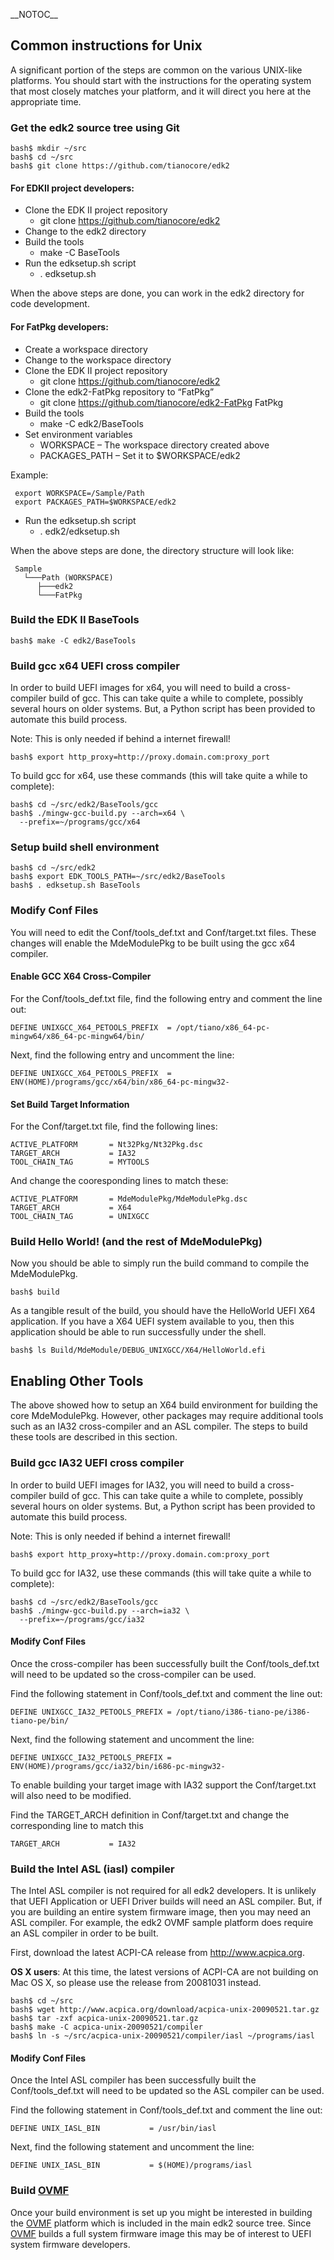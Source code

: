 __NOTOC__
==Common instructions for Unix ==

A significant portion of the steps are common on the various UNIX-like platforms.  You should start with the instructions for the operating system that most closely matches your platform, and it will direct you here at the appropriate time.

===Get the edk2 source tree using Git ===

<pre>
bash$ mkdir ~/src
bash$ cd ~/src
bash$ git clone https://github.com/tianocore/edk2
</pre>

====For EDKII project developers:====
*	Clone the EDK II project repository
**	git clone https://github.com/tianocore/edk2
*	Change to the edk2 directory
*	Build the tools
**	make -C BaseTools
*	Run the edksetup.sh script
**	. edksetup.sh
When the above steps are done, you can work in the edk2 directory for code development.

====For FatPkg developers:====
*	Create a workspace directory
*	Change to the workspace directory
*	Clone the EDK II project repository
**	git clone https://github.com/tianocore/edk2
*	Clone the edk2-FatPkg repository to “FatPkg”
**	git clone https://github.com/tianocore/edk2-FatPkg FatPkg
*	Build the tools
**	make -C edk2/BaseTools
*	Set environment variables
**	WORKSPACE – The workspace directory created above
**	PACKAGES_PATH – Set it to $WORKSPACE/edk2
Example:
  export WORKSPACE=/Sample/Path
  export PACKAGES_PATH=$WORKSPACE/edk2
*	Run the edksetup.sh script
**	. edk2/edksetup.sh
When the above steps are done, the directory structure will look like:
  Sample
    └───Path (WORKSPACE)
       ├───edk2
       └───FatPkg

===Build the EDK II BaseTools===

<pre>
bash$ make -C edk2/BaseTools
</pre>

===Build gcc x64 UEFI cross compiler===

In order to build UEFI images for x64, you will need to build a cross-compiler build of gcc.  This can take quite a while to complete, possibly several hours on older systems.  But, a Python script has been provided to automate this build process.

Note: This is only needed if behind a internet firewall!
<pre>
bash$ export http_proxy=http://proxy.domain.com:proxy_port
</pre>

To build gcc for x64, use these commands (this will take quite a while to complete):

<pre>
bash$ cd ~/src/edk2/BaseTools/gcc
bash$ ./mingw-gcc-build.py --arch=x64 \
  --prefix=~/programs/gcc/x64
</pre>

===Setup build shell environment===

<pre>
bash$ cd ~/src/edk2
bash$ export EDK_TOOLS_PATH=~/src/edk2/BaseTools
bash$ . edksetup.sh BaseTools
</pre>

===Modify Conf Files===

You will need to edit the Conf/tools_def.txt and Conf/target.txt files.  These changes will enable the MdeModulePkg to be built using the gcc x64 compiler.

====Enable GCC X64 Cross-Compiler====

For the Conf/tools_def.txt file, find the following entry and comment the line out:

<pre>
DEFINE UNIXGCC_X64_PETOOLS_PREFIX  = /opt/tiano/x86_64-pc-mingw64/x86_64-pc-mingw64/bin/
</pre>

Next, find the following entry and uncomment the line:

<pre>
DEFINE UNIXGCC_X64_PETOOLS_PREFIX  = ENV(HOME)/programs/gcc/x64/bin/x86_64-pc-mingw32-
</pre>

====Set Build Target Information====

For the Conf/target.txt file, find the following lines:

<pre>
ACTIVE_PLATFORM       = Nt32Pkg/Nt32Pkg.dsc
TARGET_ARCH           = IA32
TOOL_CHAIN_TAG        = MYTOOLS
</pre>

And change the cooresponding lines to match these:

<pre>
ACTIVE_PLATFORM       = MdeModulePkg/MdeModulePkg.dsc
TARGET_ARCH           = X64
TOOL_CHAIN_TAG        = UNIXGCC
</pre>

===Build Hello World!  (and the rest of MdeModulePkg)===

Now you should be able to simply run the build command to compile the MdeModulePkg.

<pre>
bash$ build
</pre>

As a tangible result of the build, you should have the HelloWorld UEFI X64 application.  If you have a X64 UEFI system available to you, then this application should be able to run successfully under the shell.

<pre>
bash$ ls Build/MdeModule/DEBUG_UNIXGCC/X64/HelloWorld.efi
</pre>

==Enabling Other Tools==

The above showed how to setup an X64 build environment for building the core MdeModulePkg.  However, other packages may require additional tools such as an IA32 cross-compiler and an ASL compiler.  The steps to build these tools are described in this section.

===Build gcc IA32 UEFI cross compiler===

In order to build UEFI images for IA32, you will need to build a cross-compiler build of gcc.  This can take quite a while to complete, possibly several hours on older systems.  But, a Python script has been provided to automate this build process.

Note: This is only needed if behind a internet firewall!
<pre>
bash$ export http_proxy=http://proxy.domain.com:proxy_port
</pre>

To build gcc for IA32, use these commands (this will take quite a while to complete):

<pre>
bash$ cd ~/src/edk2/BaseTools/gcc
bash$ ./mingw-gcc-build.py --arch=ia32 \
  --prefix=~/programs/gcc/ia32
</pre>

====Modify Conf Files====

Once the cross-compiler has been successfully built the Conf/tools_def.txt will need to be updated so the cross-compiler can be used.

Find the following statement in Conf/tools_def.txt and comment the line out:

<pre>
DEFINE UNIXGCC_IA32_PETOOLS_PREFIX = /opt/tiano/i386-tiano-pe/i386-tiano-pe/bin/
</pre>

Next, find the following statement and uncomment the line: 

<pre>
DEFINE UNIXGCC_IA32_PETOOLS_PREFIX = ENV(HOME)/programs/gcc/ia32/bin/i686-pc-mingw32-
</pre>

To enable building your target image with IA32 support the Conf/target.txt will also need to be modified.

Find the TARGET_ARCH definition in Conf/target.txt and change the corresponding line to match this

<pre>
TARGET_ARCH           = IA32
</pre>

===Build the Intel ASL (iasl) compiler===

The Intel ASL compiler is not required for all edk2 developers.  It is unlikely that UEFI Application or UEFI Driver builds will need an ASL compiler.  But, if you are building an entire system firmware image, then you may need an ASL compiler.  For example, the edk2 OVMF sample platform does require an ASL compiler in order to be built.

First, download the latest ACPI-CA release from http://www.acpica.org.

'''OS X users''': At this time, the latest versions of ACPI-CA are not building on Mac OS X, so please use the release from 20081031 instead.

<pre>
bash$ cd ~/src
bash$ wget http://www.acpica.org/download/acpica-unix-20090521.tar.gz
bash$ tar -zxf acpica-unix-20090521.tar.gz
bash$ make -C acpica-unix-20090521/compiler
bash$ ln -s ~/src/acpica-unix-20090521/compiler/iasl ~/programs/iasl
</pre>

====Modify Conf Files====

Once the Intel ASL compiler has been successfully built the Conf/tools_def.txt will need to be updated so the ASL compiler can be used.

Find the following statement in Conf/tools_def.txt and comment the line out:

<pre>
DEFINE UNIX_IASL_BIN           = /usr/bin/iasl
</pre>

Next, find the following statement and uncomment the line:

<pre>
DEFINE UNIX_IASL_BIN           = $(HOME)/programs/iasl
</pre>

===Build [http://www.tianocore.org/ovmf/ OVMF]===

Once your build environment is set up you might be interested in building the [http://www.tianocore.org/ovmf/ OVMF] platform which is included in the main edk2 source tree.  Since [http://www.tianocore.org/ovmf/ OVMF] builds a full system firmware image this may be of interest to UEFI system firmware developers.
